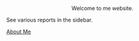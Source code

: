 
<center>Welcome to me website. </center>

See various reports in the sidebar. 

[About Me](about.qmd)